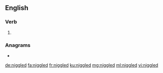 ==English==

===Verb===
{{head|en|verb form}}

# {{en-past of|niggle}}

===Anagrams===
* {{l|en|gelding}}

[[de:niggled]]
[[fa:niggled]]
[[fr:niggled]]
[[ku:niggled]]
[[mg:niggled]]
[[ml:niggled]]
[[vi:niggled]]